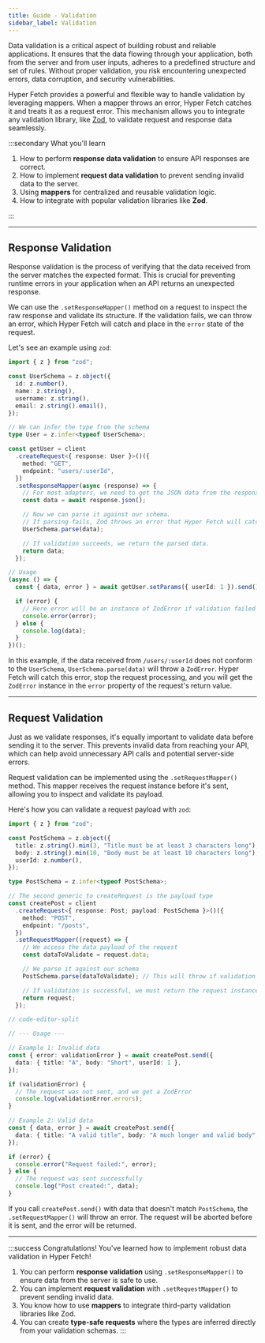 ```yaml
---
title: Guide - Validation
sidebar_label: Validation
---
```


Data validation is a critical aspect of building robust and reliable applications. It ensures that the data flowing
through your application, both from the server and from user inputs, adheres to a predefined structure and set of rules.
Without proper validation, you risk encountering unexpected errors, data corruption, and security vulnerabilities.

Hyper Fetch provides a powerful and flexible way to handle validation by leveraging mappers. When a mapper throws an
error, Hyper Fetch catches it and treats it as a request error. This mechanism allows you to integrate any validation
library, like [Zod](https://zod.dev/), to validate request and response data seamlessly.

:::secondary What you'll learn

1.  How to perform **response data validation** to ensure API responses are correct.
2.  How to implement **request data validation** to prevent sending invalid data to the server.
3.  Using **mappers** for centralized and reusable validation logic.
4.  How to integrate with popular validation libraries like **Zod**.

:::

---

## Response Validation

Response validation is the process of verifying that the data received from the server matches the expected format. This
is crucial for preventing runtime errors in your application when an API returns an unexpected response.

We can use the `.setResponseMapper()` method on a request to inspect the raw response and validate its structure. If the
validation fails, we can throw an error, which Hyper Fetch will catch and place in the `error` state of the request.

Let's see an example using `zod`:

```ts
import { z } from "zod";

const UserSchema = z.object({
  id: z.number(),
  name: z.string(),
  username: z.string(),
  email: z.string().email(),
});

// We can infer the type from the schema
type User = z.infer<typeof UserSchema>;

const getUser = client
  .createRequest<{ response: User }>()({
    method: "GET",
    endpoint: "users/:userId",
  })
  .setResponseMapper(async (response) => {
    // For most adapters, we need to get the JSON data from the response
    const data = await response.json();

    // Now we can parse it against our schema.
    // If parsing fails, Zod throws an error that Hyper Fetch will catch.
    UserSchema.parse(data);

    // If validation succeeds, we return the parsed data.
    return data;
  });

// Usage
(async () => {
  const { data, error } = await getUser.setParams({ userId: 1 }).send();

  if (error) {
    // Here error will be an instance of ZodError if validation failed
    console.error(error);
  } else {
    console.log(data);
  }
})();
```

In this example, if the data received from `/users/:userId` does not conform to the `UserSchema`,
`UserSchema.parse(data)` will throw a `ZodError`. Hyper Fetch will catch this error, stop the request processing, and
you will get the `ZodError` instance in the `error` property of the request's return value.

---

## Request Validation

Just as we validate responses, it's equally important to validate data before sending it to the server. This prevents
invalid data from reaching your API, which can help avoid unnecessary API calls and potential server-side errors.

Request validation can be implemented using the `.setRequestMapper()` method. This mapper receives the request instance
before it's sent, allowing you to inspect and validate its payload.

Here's how you can validate a request payload with `zod`:

```ts
import { z } from "zod";

const PostSchema = z.object({
  title: z.string().min(3, "Title must be at least 3 characters long"),
  body: z.string().min(10, "Body must be at least 10 characters long"),
  userId: z.number(),
});

type PostSchema = z.infer<typeof PostSchema>;

// The second generic to createRequest is the payload type
const createPost = client
  .createRequest<{ response: Post; payload: PostSchema }>()({
    method: "POST",
    endpoint: "/posts",
  })
  .setRequestMapper((request) => {
    // We access the data payload of the request
    const dataToValidate = request.data;

    // We parse it against our schema
    PostSchema.parse(dataToValidate); // This will throw if validation fails

    // If validation is successful, we must return the request instance
    return request;
  });

// code-editor-split

// --- Usage ---

// Example 1: Invalid data
const { error: validationError } = await createPost.send({
  data: { title: "A", body: "Short", userId: 1 },
});

if (validationError) {
  // The request was not sent, and we get a ZodError
  console.log(validationError.errors);
}

// Example 2: Valid data
const { data, error } = await createPost.send({
  data: { title: "A valid title", body: "A much longer and valid body", userId: 1 },
});

if (error) {
  console.error("Request failed:", error);
} else {
  // The request was sent successfully
  console.log("Post created:", data);
}
```

If you call `createPost.send()` with data that doesn't match `PostSchema`, the `.setRequestMapper()` will throw an
error. The request will be aborted before it is sent, and the error will be returned.

---

:::success Congratulations! You've learned how to implement robust data validation in Hyper Fetch!

1.  You can perform **response validation** using `.setResponseMapper()` to ensure data from the server is safe to use.
2.  You can implement **request validation** with `.setRequestMapper()` to prevent sending invalid data.
3.  You know how to use **mappers** to integrate third-party validation libraries like Zod.
4.  You can create **type-safe requests** where the types are inferred directly from your validation schemas. :::
